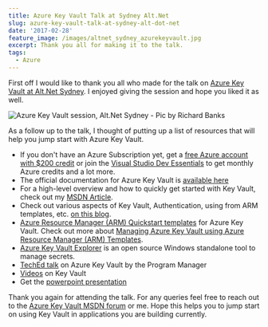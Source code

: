 ```yaml
---
title: Azure Key Vault Talk at Sydney Alt.Net
slug: azure-key-vault-talk-at-sydney-alt-dot-net
date: '2017-02-28'
feature_image: /images/altnet_sydney_azurekeyvault.jpg
excerpt: Thank you all for making it to the talk.
tags:
  - Azure
---
```

First off I would like to thank you all who made for the talk on [Azure Key Vault at Alt.Net Sydney](https://www.meetup.com/Sydney-Alt-Net/events/236864792/). I enjoyed giving the session and hope you liked it as well.

![Azure Key Vault session, Alt.Net Sydney - Pic by Richard Banks](/images/altnet_sydney_azurekeyvault.jpg)

As a follow up to the talk, I thought of putting up a list of resources that will help you jump start with Azure Key Vault.

-   If you don't have an Azure Subscription yet, get a [free Azure account with $200 credit](https://azure.microsoft.com/en-us/free/) or join the [Visual Studio Dev Essentials](https://www.visualstudio.com/dev-essentials/) to get monthly Azure credits and a lot more.
-   The official documentation for Azure Key Vault is [available here](https://docs.microsoft.com/en-au/azure/key-vault/)
-   For a high-level overview and how to quickly get started with Key Vault, check out my [MSDN Article](https://msdn.microsoft.com/en-us/magazine/mt422585.aspx).
-   Check out various aspects of Key Vault, Authentication, using from ARM templates, etc. [on this blog](/tag/azure-key-vault/).
-   [Azure Resource Manager (ARM) Quickstart templates](https://azure.microsoft.com/en-us/resources/templates/?term=%22key+vault") for Azure Key Vault. Check out more about [Managing Azure Key Vault using Azure Resource Manager (ARM) Templates](/blog/managing-azure-key-vault-using-azure-resource-manager-arm-templates/).
-   [Azure Key Vault Explorer](https://github.com/elize1979/AzureKeyVaultExplorer) is an open source Windows standalone tool to manage secrets.
-   [TechEd talk](https://www.youtube.com/watch?v=5p2dQdTsUvE) on Azure Key Vault by the Program Manager
-   [Videos](https://www.youtube.com/user/rahulnathp/videos?sort=dd&shelf_id=0&view=0) on Key Vault
-   Get the [powerpoint presentation](https://www.slideshare.net/rahulpnath/azure-key-vault)

Thank you again for attending the talk. For any queries feel free to reach out to the [Azure Key Vault MSDN forum](https://social.msdn.microsoft.com/Forums/azure/en-US/home?forum=AzureKeyVault) or me. Hope this helps you to jump start on using Key Vault in applications you are building currently.
